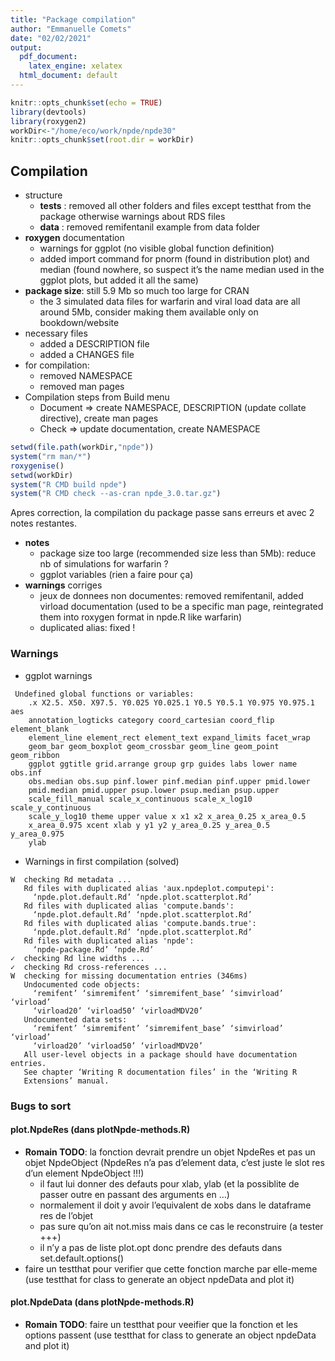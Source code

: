 ```yaml
---
title: "Package compilation"
author: "Emmanuelle Comets"
date: "02/02/2021"
output:
  pdf_document:
    latex_engine: xelatex
  html_document: default
---
```


```r
knitr::opts_chunk$set(echo = TRUE)
library(devtools)
library(roxygen2)
workDir<-"/home/eco/work/npde/npde30"
knitr::opts_chunk$set(root.dir = workDir)
```

## Compilation

- structure
  - **tests** : removed all other folders and files except testthat from the package otherwise warnings about RDS files
  - **data** : removed remifentanil example from data folder
- **roxygen** documentation
  - warnings for ggplot (no visible global function definition)
  - added import command for pnorm (found in distribution plot) and median (found nowhere, so suspect it's the name median used in the ggplot plots, but added it all the same)
- **package size**: still 5.9 Mb so much too large for CRAN 
  - the 3 simulated data files for warfarin and viral load data are all around 5Mb, consider making them available only on bookdown/website
- necessary files
  - added a DESCRIPTION file
  - added a CHANGES file
- for compilation: 
  - removed NAMESPACE
  - removed man pages
- Compilation steps from Build menu
  - Document => create NAMESPACE, DESCRIPTION (update collate directive), create man pages
  - Check => update documentation, create NAMESPACE

```r
setwd(file.path(workDir,"npde"))
system("rm man/*")
roxygenise()
setwd(workDir)
system("R CMD build npde")
system("R CMD check --as-cran npde_3.0.tar.gz")
```

Apres correction, la compilation du package passe sans erreurs et avec 2 notes restantes.

- **notes**
  - package size too large (recommended size less than 5Mb): reduce nb of simulations for warfarin ?
  - ggplot variables (rien a faire pour ça)
- **warnings** corriges
  - jeux de donnees non documentes: removed remifentanil, added virload documentation (used to be a specific man page, reintegrated them into roxygen format in npde.R like warfarin)
  - duplicated alias: fixed !

### Warnings

- ggplot warnings

````
 Undefined global functions or variables:
    .x X2.5. X50. X97.5. Y0.025 Y0.025.1 Y0.5 Y0.5.1 Y0.975 Y0.975.1 aes
    annotation_logticks category coord_cartesian coord_flip element_blank
    element_line element_rect element_text expand_limits facet_wrap
    geom_bar geom_boxplot geom_crossbar geom_line geom_point geom_ribbon
    ggplot ggtitle grid.arrange group grp guides labs lower name obs.inf
    obs.median obs.sup pinf.lower pinf.median pinf.upper pmid.lower
    pmid.median pmid.upper psup.lower psup.median psup.upper
    scale_fill_manual scale_x_continuous scale_x_log10 scale_y_continuous
    scale_y_log10 theme upper value x x1 x2 x_area_0.25 x_area_0.5
    x_area_0.975 xcent xlab y y1 y2 y_area_0.25 y_area_0.5 y_area_0.975
    ylab
````
- Warnings in first compilation (solved)

````
W  checking Rd metadata ...
   Rd files with duplicated alias 'aux.npdeplot.computepi':
     ‘npde.plot.default.Rd’ ‘npde.plot.scatterplot.Rd’
   Rd files with duplicated alias 'compute.bands':
     ‘npde.plot.default.Rd’ ‘npde.plot.scatterplot.Rd’
   Rd files with duplicated alias 'compute.bands.true':
     ‘npde.plot.default.Rd’ ‘npde.plot.scatterplot.Rd’
   Rd files with duplicated alias 'npde':
     ‘npde-package.Rd’ ‘npde.Rd’
✓  checking Rd line widths ...
✓  checking Rd cross-references ...
W  checking for missing documentation entries (346ms)
   Undocumented code objects:
     ‘remifent’ ‘simremifent’ ‘simremifent_base’ ‘simvirload’ ‘virload’
     ‘virload20’ ‘virload50’ ‘virloadMDV20’
   Undocumented data sets:
     ‘remifent’ ‘simremifent’ ‘simremifent_base’ ‘simvirload’ ‘virload’
     ‘virload20’ ‘virload50’ ‘virloadMDV20’
   All user-level objects in a package should have documentation entries.
   See chapter ‘Writing R documentation files’ in the ‘Writing R
   Extensions’ manual.
````

### Bugs to sort

#### plot.NpdeRes (dans plotNpde-methods.R)

- **Romain TODO**: la fonction devrait prendre un objet NpdeRes et pas un objet NpdeObject (NpdeRes n'a pas d'element data, c'est juste le slot res d'un element NpdeObject !!!)
  - il faut lui donner des defauts pour xlab, ylab (et la possiblite de passer outre en passant des arguments en ...)
  - normalement il doit y avoir l'equivalent de xobs dans le dataframe res de l'objet
  - pas sure qu'on ait not.miss mais dans ce cas le reconstruire (a tester +++)
  - il n'y a pas de liste plot.opt donc prendre des defauts dans set.default.options()
- faire un testthat pour verifier que cette fonction marche par elle-meme  (use testthat for class to generate an object npdeData and plot it)

#### plot.NpdeData (dans plotNpde-methods.R)

- **Romain TODO**: faire un testthat pour veeifier que la fonction et les options passent (use testthat for class to generate an object npdeData and plot it)

